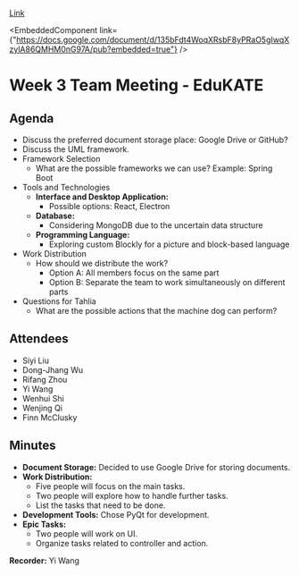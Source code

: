 
[Link](https://docs.google.com/document/d/135bFdt4WoqXRsbF8yPRaO5gIwqXzylA86QMHM0nG97A/edit?usp=sharing)

<EmbeddedComponent link={"https://docs.google.com/document/d/135bFdt4WoqXRsbF8yPRaO5gIwqXzylA86QMHM0nG97A/pub?embedded=true"} />

# Week 3 Team Meeting - EduKATE

## Agenda
- Discuss the preferred document storage place: Google Drive or GitHub?
- Discuss the UML framework.
- Framework Selection
  - What are the possible frameworks we can use? Example: Spring Boot
- Tools and Technologies
  - **Interface and Desktop Application:**
    - Possible options: React, Electron
  - **Database:**
    - Considering MongoDB due to the uncertain data structure
  - **Programming Language:**
    - Exploring custom Blockly for a picture and block-based language
- Work Distribution
  - How should we distribute the work?
    - Option A: All members focus on the same part
    - Option B: Separate the team to work simultaneously on different parts
- Questions for Tahlia
  - What are the possible actions that the machine dog can perform?


## Attendees
- Siyi Liu
- Dong-Jhang Wu
- Rifang Zhou
- Yi Wang
- Wenhui Shi
- Wenjing Qi
- Finn McClusky


## Minutes
- **Document Storage:** Decided to use Google Drive for storing documents.
- **Work Distribution:**
  - Five people will focus on the main tasks.
  - Two people will explore how to handle further tasks.
  - List the tasks that need to be done.
- **Development Tools:** Chose PyQt for development.
- **Epic Tasks:**
  - Two people will work on UI.
  - Organize tasks related to controller and action.

**Recorder:** Yi Wang